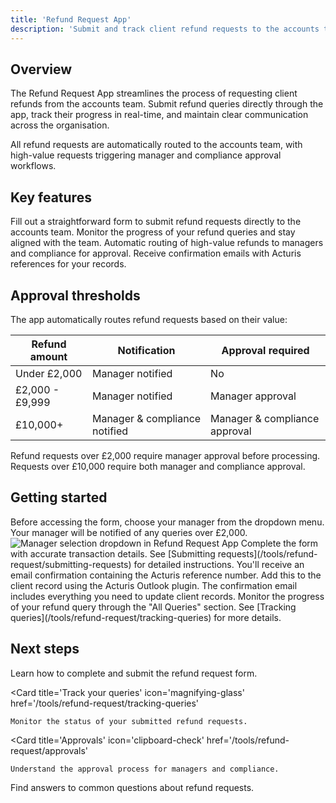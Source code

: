 ```yaml
---
title: 'Refund Request App'
description: 'Submit and track client refund requests to the accounts team'
---
```


## Overview

The Refund Request App streamlines the process of requesting client refunds from the accounts team. Submit refund queries directly through the app, track their progress in real-time, and maintain clear communication across the organisation.

<Info>
	All refund requests are automatically routed to the accounts team, with
	high-value requests triggering manager and compliance approval workflows.
</Info>

## Key features

<CardGroup cols={2}>
<Card title="Simple submission" icon="file-invoice">
  Fill out a straightforward form to submit refund requests directly to the accounts team.
</Card>

<Card title='Real-time tracking' icon='chart-line'>
	Monitor the progress of your refund queries and stay aligned with the team.
</Card>

<Card title='Approval workflows' icon='user-check'>
	Automatic routing of high-value refunds to managers and compliance for
	approval.
</Card>

<Card title="Email confirmations" icon="envelope">
  Receive confirmation emails with Acturis references for your records.
</Card>
</CardGroup>

## Approval thresholds

The app automatically routes refund requests based on their value:

| Refund amount   | Notification                  | Approval required             |
| --------------- | ----------------------------- | ----------------------------- |
| Under £2,000    | Manager notified              | No                            |
| £2,000 - £9,999 | Manager notified              | Manager approval              |
| £10,000+        | Manager & compliance notified | Manager & compliance approval |

<Warning>
	Refund requests over £2,000 require manager approval before processing.
	Requests over £10,000 require both manager and compliance approval.
</Warning>

## Getting started

<Steps>
<Step title="Select your manager">
  Before accessing the form, choose your manager from the dropdown menu. Your manager will be notified of any queries over £2,000.
  
  <Frame>
  <img src="/images/refund-request-manager-selection.png" alt="Manager selection dropdown in Refund Request App" />
  </Frame>
</Step>

<Step title='Submit your refund request'>
	Complete the form with accurate transaction details. See [Submitting
	requests](/tools/refund-request/submitting-requests) for detailed
	instructions.
</Step>

<Step title='Check your confirmation email'>
	You'll receive an email confirmation containing the Acturis reference number.
	Add this to the client record using the Acturis Outlook plugin.
	<Check>
		The confirmation email includes everything you need to update client
		records.
	</Check>
</Step>

<Step title="Track your request">
  Monitor the progress of your refund query through the "All Queries" section. See [Tracking queries](/tools/refund-request/tracking-queries) for more details.
</Step>
</Steps>

## Next steps

<CardGroup cols={2}>
<Card title="Submit a refund request" icon="rocket" href="/tools/refund-request/submitting-requests">
  Learn how to complete and submit the refund request form.
</Card>

<Card
	title='Track your queries'
	icon='magnifying-glass'
	href='/tools/refund-request/tracking-queries'
>
	Monitor the status of your submitted refund requests.
</Card>

<Card
	title='Approvals'
	icon='clipboard-check'
	href='/tools/refund-request/approvals'
>
	Understand the approval process for managers and compliance.
</Card>

<Card title="FAQ" icon="circle-question" href="/tools/refund-request/faq">
  Find answers to common questions about refund requests.
</Card>
</CardGroup>
